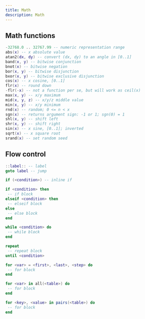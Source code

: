 ```yaml
---
title: Math
description: Math
---
```


## Math functions
```lua
-32768.0 .. 32767.99 -- numeric representation range
abs(x) -- x absolute value
atan2(dx, dy) -- convert (dx, dy) to an angle in [0..1]
band(x, y) -- bitwise conjunction
bnot(x) -- bitwise negation
bor(x, y) -- bitwise disjunction
bxor(x, y) -- bitwise exclusive disjunction
cos(x) -- x cosine, [0..1]
flr(x) -- round down
-flr(-x) -- not a function per se, but will work as ceil(x)
max(x, y) -- x/y maximum
mid(x, y, z) -- x/y/z middle value
min(x, y) -- x/y minimum
rnd(x) -- random; 0 <= n < x
sgn(x) -- returns argument sign: -1 or 1; sgn(0) = 1
shl(x, y) -- shift left
shr(x, y) -- shift right
sin(x) -- x sine, [0..1]; inverted
sqrt(x) -- x square root
srand(x) -- set random seed
```

## Flow control

```lua
::label:: -- label
goto label -- jump

if (<condition>) -- inline if

if <condition> then
 -- if block
elseif <condition> then
 -- elseif block
else
 -- else block
end

while <condition> do
 -- while block
end

repeat
 -- repeat block
until <condition>

for <var> = <first>, <last>, <step> do
 -- for block
end

for <var> in all(<table>) do
 -- for block
end

for <key>, <value> in pairs(<table>) do
 -- for block
end
```